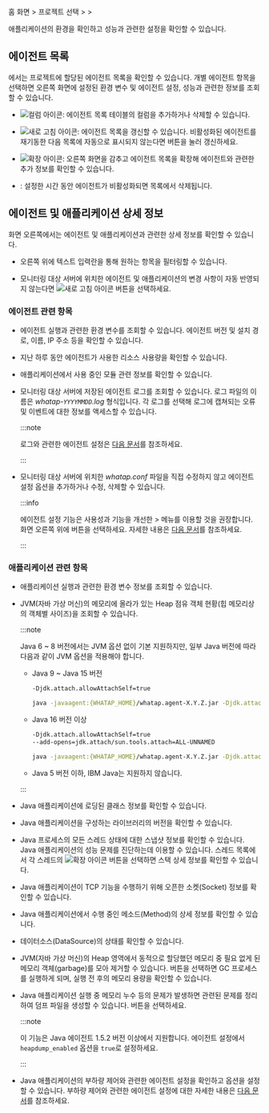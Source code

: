 홈 화면 &gt; 프로젝트 선택 &gt; <Cmdname sid="app_upper" className="uitext" /> &gt; <Cmdname sid="agentsConfiguration" className="uitext" />

애플리케이션의 환경을 확인하고 성능과 관련한 설정을 확인할 수 있습니다.

<ProdImg img="ipa-main.png" desc="인스턴스 성능 분석" />

## 에이전트 목록

<Cmdname sid="application_agents" className="uitext" />에서는 프로젝트에 할당된 에이전트 목록을 확인할 수 있습니다. 개별 에이전트 항목을 선택하면 오른쪽 화면에 설정된 환경 변수 및 에이전트 설정, 성능과 관련한 정보를 조회할 수 있습니다.

* ![컬럼 아이콘](/img/ico-column.svg): 에이전트 목록 테이블의 컬럼을 추가하거나 삭제할 수 있습니다.

* ![새로 고침 아이콘](/img/ico-refresh.svg): 에이전트 목록을 갱신할 수 있습니다. 비활성화된 에이전트를 재기동한 다음 목록에 자동으로 표시되지 않는다면 버튼을 눌러 갱신하세요.

* ![확장 아이콘](/img/ic-s-arrows-alt.svg): 오른쪽 화면을 감추고 에이전트 목록을 확장해 에이전트와 관련한 추가 정보를 확인할 수 있습니다.

  <ImgLang img='ipa-agent-list.png' desc='에이전트 목록' />

* <Cmdname sid="inactive_agent_deletion_time" className="uitext" />: 설정한 시간 동안 에이전트가 비활성화되면 목록에서 삭제됩니다.

## 에이전트 및 애플리케이션 상세 정보

화면 오른쪽에서는 에이전트 및 애플리케이션과 관련한 상세 정보를 확인할 수 있습니다. 

* 오른쪽 위에 텍스트 입력란을 통해 원하는 항목을 필터링할 수 있습니다. 

* 모니터링 대상 서버에 위치한 에이전트 및 애플리케이션의 변경 사항이 자동 반영되지 않는다면 ![새로 고침 아이콘](/img/ico-refresh.png) 버튼을 선택하세요.

### 에이전트 관련 항목

* <Cmdname sid="runtime_boot_env" className="uitext" />  

  에이전트 실행과 관련한 환경 변수를 조회할 수 있습니다. 에이전트 버전 및 설치 경로, 이름, IP 주소 등을 확인할 수 있습니다.

<InDoc product="dotnet,golang,php">

* <Cmdname sid="agent_status" className="uitext" />  

  지난 하루 동안 에이전트가 사용한 리소스 사용량을 확인할 수 있습니다.

</InDoc>

<InDoc product="nodejs,php,python">

* <Cmdname sid="module_dependency" className="uitext" />  

  애플리케이션에서 사용 중인 모듈 관련 정보를 확인할 수 있습니다.

</InDoc>

* <Cmdname sid="agent_log" className="uitext" />  

  모니터링 대상 서버에 저장된 에이전트 로그를 조회할 수 있습니다. 로그 파일의 이름은 *whatap-`YYYYMMDD`.log* 형식입니다. 각 로그를 선택해 로그에 캡쳐되는 오류 및 이벤트에 대한 정보를 액세스할 수 있습니다.

  :::note

  로그와 관련한 에이전트 설정은 [다음 문서](agent-log)를 참조하세요.

  :::

* <Cmdname sid="agent_configuration" className="uitext" />  

  모니터링 대상 서버에 위치한 *whatap.conf* 파일을 직접 수정하지 않고 에이전트 설정 옵션을 추가하거나 수정, 삭제할 수 있습니다.

  :::info

  에이전트 설정 기능은 사용성과 기능을 개선한 <Cmdname sid="management" className="uitext" /> &gt; <Cmdname sid="agent_configuration" className="uitext" /> 메뉴를 이용할 것을 권장합니다. 화면 오른쪽 위에 <Cmdname sid="new_agents_setting" className="uitext" /> 버튼을 선택하세요. 자세한 내용은 [다음 문서](set-agent#set-agent-service)를 참조하세요.

  :::

### 애플리케이션 관련 항목

* <Cmdname sid="boot_env" className="uitext" />  

  애플리케이션 실행과 관련한 환경 변수 정보를 조회할 수 있습니다.

<InDoc product="java">

* <Cmdname sid="heap_histogram" className="uitext" />  

  JVM(자바 가상 머신)의 메모리에 올라가 있는 Heap 점유 객체 현황(힙 메모리상의 객체별 사이즈)을 조회할 수 있습니다.

  :::note

  Java 6 ~ 8 버전에서는 JVM 옵션 없이 기본 지원하지만, 일부 Java 버전에 따라 다음과 같이 JVM 옵션을 적용해야 합니다.

  * Java 9 ~ Java 15 버전

    ```bash
    -Djdk.attach.allowAttachSelf=true
    ```

    ```bash title="example"
    java -javaagent:{WHATAP_HOME}/whatap.agent-X.Y.Z.jar -Djdk.attach.allowAttachSelf=true -jar {application.jar}
    ```

  * Java 16 버전 이상

    ```bash
    -Djdk.attach.allowAttachSelf=true
    --add-opens=jdk.attach/sun.tools.attach=ALL-UNNAMED
    ```

    ```bash title="example"
    java -javaagent:{WHATAP_HOME}/whatap.agent-X.Y.Z.jar -Djdk.attach.allowAttachSelf=true --add-opens=java.base/java.lang=ALL-UNNAMED --add-opens=jdk.attach/sun.tools.attach=ALL-UNNAMED -jar {application.jar}
    ```

  * Java 5 버전 이하, IBM Java는 지원하지 않습니다.

  :::

* <Cmdname sid="loaded_classes" className="uitext" />  

  Java 애플리케이션에 로딩된 클래스 정보를 확인할 수 있습니다.

* <Cmdname sid="components_version" className="uitext" />  

  Java 애플리케이션을 구성하는 라이브러리의 버전을 확인할 수 있습니다.

* <Cmdname sid="thread_list" className="uitext" />  

  Java 프로세스의 모든 스레드 상태에 대한 스냅샷 정보를 확인할 수 있습니다. Java 애플리케이션의 성능 문제를 진단하는데 이용할 수 있습니다. 스레드 목록에서 각 스레드의 ![확장 아이콘](/img/ico-expander.svg) 버튼을 선택하면 스택 상세 정보를 확인할 수 있습니다.

* <Cmdname sid="open_socket_count" className="uitext" />  

  Java 애플리케이션이 TCP 기능을 수행하기 위해 오픈한 소켓(Socket) 정보를 확인할 수 있습니다.

* <Cmdname sid="method_stat" className="uitext" />

  Java 애플리케이션에서 수행 중인 메소드(Method)의 상세 정보를 확인할 수 있습니다.

* <Cmdname sid="datasource_status" className="uitext" />  

  데이터소스(DataSource)의 상태를 확인할 수 있습니다.

* <Cmdname sid="system_gc_only" className="uitext" />

  JVM(자바 가상 머신)의 Heap 영역에서 동적으로 할당했던 메모리 중 필요 없게 된 메모리 객체(garbage)를 모아 제거할 수 있습니다. <Cmdname sid="run" className="uitext" /> 버튼을 선택하면 GC 프로세스를 실행하게 되며, 실행 전 후의 메모리 용량을 확인할 수 있습니다.

* <Cmdname sid="heap_dump" className="uitext" />

  Java 애플리케이션 실행 중 메모리 누수 등의 문제가 발생하면 관련된 문제를 정리하여 덤프 파일을 생성할 수 있습니다. <Cmdname sid="dump_heap" className="uitext" /> 버튼을 선택하세요.

  :::note

  이 기능은 Java 에이전트 1.5.2 버전 이상에서 지원합니다. 에이전트 설정에서 `heapdump_enabled` 옵션을 `true`로 설정하세요.

  :::

* <Cmdname sid="configuration_throttling" className="uitext" />

  Java 애플리케이션의 부하량 제어와 관련한 에이전트 설정을 확인하고 옵션을 설정할 수 있습니다. 부하량 제어와 관련한 에이전트 설정에 대한 자세한 내용은 [다음 문서](agent-load-amount)를 참조하세요.

</InDoc>